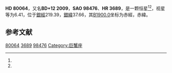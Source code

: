 {{Starbox begin
| name = HD 80064
}}
{{Starbox observe
| epoch = [[J2000.0|J2000.0]]
| constell = {{星座名待查}}<ref name=SIMBAD>{{cite web
 | url=http://simbad.u-strasbg.fr/simbad/sim-id?Ident=HR+3689
 | title =Pulsating variable Star
 | publisher=Centre de Données astronomiques de Strasbourg
 | work=SIMBAD
 | accessdate=2012-07-13}}</ref><ref name=DATA>{{cite web
 | url=http://vizier.u-strasbg.fr/viz-bin/VizieR-5?-out.add=.&-source=5050&-corr=PK=HR&-out.max=9999&HR=3689
 | title=VizieR Detailed Page
 | accessdate=2012-07-13
 | archive-date=2016-03-04
 | archive-url=https://web.archive.org/web/20160304235145/http://vizier.u-strasbg.fr/viz-bin/VizieR-5?-out.add=.&-source=5050&-corr=PK=HR&-out.max=9999&HR=3689
 | dead-url=no
 }}</ref>
| 星官 = 
| ra = {{RA|9|17|51.4}}<ref name=SIMBAD /><ref name=DATA />
| dec = {{DEC|+11|30|4}}<ref name=SIMBAD /><ref name=DATA />
| appmag_v = 6.41<ref name=SIMBAD /><ref name=DATA />
}}
{{Starbox character
| class = A2IV<ref name=SIMBAD /><ref name=DATA />
| b-v = 0.07<ref name=SIMBAD /><ref name=DATA />
| u-b = 0.11<ref name=SIMBAD /><ref name=DATA />
| r-i = <ref name=SIMBAD /><ref name=DATA />
| variable = 
}}
{{Starbox astrometry
| radial_v = 0.11
| prop_mo_ra = -7
| parallax = 
| p_error = 
}}
{{Starbox catalog
| names =BD+12 2009，[[SAO星表|SAO]] 98476，[[HD星表|HD]] 80064，[[HR星表|HR]] 3689}}
{{Starbox reference |Simbad=HR+3689}}
{{Starbox end}}

'''HD 80064'''，又名'''BD+12 2009'''，'''SAO 98476'''、'''HR 3689'''，是一颗恒星<ref name=SIMBAD /><ref name=DATA />，视星等为6.41，位于[[銀道座標系|銀經]]219.39，[[銀道座標系|銀緯]]37.66，其[[B1900.0|B1900.0]]坐标为赤經{{RA|9|12|25.8}}，赤緯{{DEC|+11|37.66|12}}。

== 参考文献 ==
{{reflist}}

{{star-stub}}

[[Category:HD和HDE天體|80064]]
[[Category:HR天體|3689]]
[[Category:SAO天體|98476]]
[[Category:巨蟹座|Category:巨蟹座]]